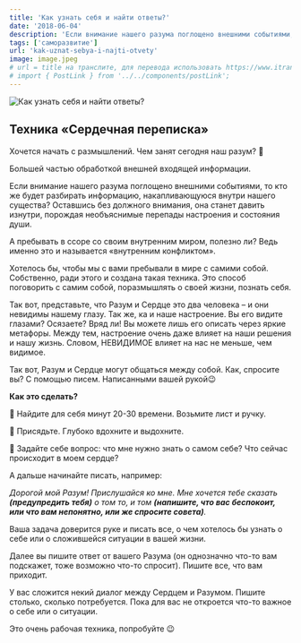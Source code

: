 ```yaml
---
title: 'Как узнать себя и найти ответы?'
date: '2018-06-04'
description: 'Если внимание нашего разума поглощено внешними событиями, то кто же будет разбирать информацию, накапливающуюся внутри нашего существа? Оставшись без должного внимания, она станет давить изнутри, порождая необъяснимые перепады настроения и состояния души.'
tags: ['саморазвитие']
url: 'kak-uznat-sebya-i-najti-otvety'
image: image.jpeg
# url = title на транслите, для перевода использовать https://www.itranslit.com/
# import { PostLink } from '../../components/postLink';
---
```


![Как узнать себя и найти ответы?](./image.jpeg)

## Техника «Сердечная переписка»

Хочется начать с размышлений. Чем занят сегодня наш разум? 🤔

Большей частью обработкой внешней входящей информации.

Если внимание нашего разума поглощено внешними событиями, то кто же будет разбирать информацию, накапливающуюся внутри нашего существа? Оставшись без должного внимания, она станет давить изнутри, порождая необъяснимые перепады настроения и состояния души.

А пребывать в ссоре со своим внутренним миром, полезно ли? Ведь именно это и называется «внутренним конфликтом».

Хотелось бы, чтобы мы с вами пребывали в мире с самими собой. Собственно, ради этого и создана такая техника. Это способ поговорить с самим собой, поразмышлять о своей жизни, познать себя.

Так вот, представьте, что Разум и Сердце это два человека – и они невидимы нашему глазу. Так же, ка и наше настроение. Вы его видите глазами? Осязаете? Вряд ли! Вы можете лишь его описать через яркие метафоры. Между тем, настроение очень даже влияет на наши решения и нашу жизнь. Словом, НЕВИДИМОЕ влияет на нас не меньше, чем видимое.

Так вот, Разум и Сердце могут общаться между собой. Как, спросите вы? С помощью писем. Написанными вашей рукой😉

**Как это сделать?**

🔅 Найдите для себя минут 20-30 времени. Возьмите лист и ручку.

🔅 Присядьте. Глубоко вдохните и выдохните.

🔅 Задайте себе вопрос: что мне нужно знать о самом себе? Что сейчас происходит в моем сердце?

А дальше начинайте писать, например:

_Дорогой мой Разум! Прислушайся ко мне. Мне хочется тебе сказать **(предупредить тебя)** о том то, и том **(напишите, что вас беспокоит, или что вам непонятно, или же спросите совета)**._

Ваша задача доверится руке и писать все, о чем хотелось бы узнать о себе или о сложившейся ситуации в вашей жизни.

Далее вы пишите ответ от вашего Разума (он однозначно что-то вам подскажет, тоже возможно что-то спросит). Пишите все, что вам приходит.

У вас сложится некий диалог между Сердцем и Разумом. Пишите столько, сколько потребуется. Пока для вас не откроется что-то важное о себе или о ситуации.

Это очень рабочая техника, попробуйте 😉
